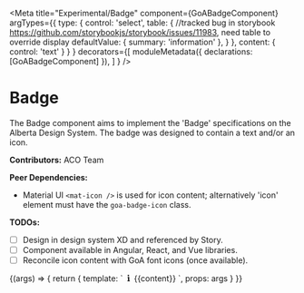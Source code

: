 

<Meta title="Experimental/Badge"
  component={GoABadgeComponent}
  argTypes={{ 
      type: { 
        control: 'select', 
        table: { //tracked bug in storybook https://github.com/storybookjs/storybook/issues/11983, need table to override display
           defaultValue: { summary: 'information' },
        } 
      },
      content: { control: 'text' } 
    }
  }
  decorators={[
        moduleMetadata({ declarations: [GoABadgeComponent] }),
    ]
} />

# Badge
The Badge component aims to implement the 'Badge' specifications on the Alberta Design System.
The badge was designed to contain a text and/or an icon.

**Contributors:** ACO Team 

**Peer Dependencies:**
- Material UI `<mat-icon />` is used for icon content; alternatively 'icon' element
must have the `goa-badge-icon` class.

**TODOs:**
- [ ] Design in design system XD and referenced by Story.
- [ ] Component available in Angular, React, and Vue libraries.
- [ ] Reconcile icon content with GoA font icons (once available).

<Canvas>
  <Story name="Badge" height={100} 
    args={{ 
      type: 'information',
      content: 'Text content'
    }} 
    parameters={
    {
      design: {
      }
    }
  }>
    {(args) => {
      return {
        template: `<goa-badge [type]="type">
                      <i class="goa-badge-icon">
                        <svg width="12px" height="12px" xmlns="http://www.w3.org/2000/svg" viewBox="0 0 128 128">
                          <defs>
                            <style>.cls-1{fill:currentColor;}</style>
                          </defs>
                          <path class="cls-1" d="M59.25625,2.65407A14.62972,14.62972,0,1,1,44.62653,17.28379,14.619,14.619,0,0,1,59.25625,2.65407Z" />
                          <path class="cls-1" d="M49.67716,45.027a8.69756,8.69756,0,0,0-7.178,8.56486h0a8.69454,8.69454,0,0,0,8.6967,8.6967h.86206v48.17411H47.40528a7.44163,7.44163,0,0,0-7.44163,7.44163h0a7.44163,7.44163,0,0,0,7.44163,7.44163H80.59472a7.44163,7.44163,0,0,0,7.44163-7.44163h0a7.44163,7.44163,0,0,0-7.44163-7.44163h-4.6019V48.96654a7.50925,7.50925,0,0,0-8.96765-7.3663C59.51679,43.0868,49.97494,44.97466,49.67716,45.027Z" />
                        </svg>
                      </i>
                      {{content}}
                    </goa-badge>`,
        props: args
      }
    }}
  </Story>
</Canvas>
